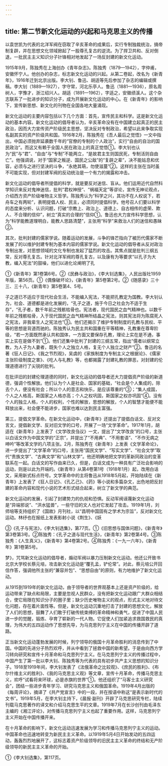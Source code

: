 ```yaml
---
---
---
```

title: 第二节新文化运动的兴起和马克思主义的传播
---



以袁世凯为代表的北洋军阀在窃取了辛亥革命的成果后，实行专制独裁统治，搞帝制复辟，并在思想文化领域掀起了一股尊孔复古的逆流。为了捍卫共和、反对倒退，一批民主主义知识分子针锋相对地发起了一场反封建的新文化运动。

1915年9月，陈独秀在上海创办《青年杂志》。陈独秀（1879—1942），字仲甫，安徽怀宁人。他创办的杂志，标志新文化运动的兴起。从第二卷起，改名为《新青年》，1916年迁到北京出版。李大钊、鲁迅、胡适等先后参加了杂志的编辑或撰稿。李大钊（1889—1927），字守常，河北乐亭人。鲁迅（1881—1936），原名周树人，字豫才，浙江绍兴人。胡适（1891—1962），字适之，安徽绩溪人。这个杂志联系了一批进步的知识分子，成为开展新文化运动的中心。在《新青年》的影响下，宣传新思想、新文化的刊物在全国各地大量涌现。

新文化运动的主要内容包括以下几个方面：首先，宣传民主和科学。这是新文化运动的基本内容。新文化运动的倡导者认为，辛亥革命没有在中国建立起真正的民主政治，因而大力宣传资产阶级民主思想，坚决反对专制政治，希望以此来争取实现名副其实的资产阶级共和国。1916年2月，陈独秀在《吾人最后之觉悟》一文中指出，中国必须抛弃延袭数千年的“官僚的专制的个人政治”，实行“自由的自治的国民政治”。而这又有赖于全国人民在政治上的真正觉悟①。李大钊也认为“民”与“君”、“自由”与“专制”不能两立，“是故君主生则国民死，专制活则自由亡”。他强调说，对于“国家之叛逆、国民之公敌”的“复辟之辈”，决不能姑息和优容，必须与之进行坚决的斗争，“永绝其萌，勿使滋蔓”②。这样的主张在当时虽不可能实现，但对封建军阀的反动统治是一个有力的揭露和冲击。

新文化运动的倡导者所提倡的科学，就是要反对迷信、盲从。他们运用近代自然科学知识来反对鬼神迷信，批判“君权神授”、“祸福天定”等谬论，宣传无神论观点，介绍西方资产阶级唯物主义哲学。陈独秀认为“科学之兴，其功不在人权说下，若舟车之有两轮”，表明提倡人权、民主，必须同时提倡科学。他号召人们要以科学的态度来分析、认识问题，打破“宗教上、政治上、道德上、自古相传的虚荣、欺人、不合理的信仰”，树立“真实的合理的”信仰①。鲁迅也大力宣传科学思想，认为“科学能教道理明白，能教人思路清楚”，主张用“科学”来救治人们的迷信和愚昧②。

其次，批判封建的儒家学说。随着运动的发展，斗争的锋芒指向了被历代儒家不断发展了的以维护封建专制为基本内容的儒家学说。新文化运动的倡导者从反对政治专制出发，对思想领域的文化专制也发起了猛烈的攻击。其焦点就是批判三纲五常，反对尊孔复古。针对北洋军阀的尊孔复古，以及康有为等要求“以孔子为大教，编入宪法”的鼓噪，他们以进化论阐明了孔

①《新青年》第1卷第6号。②《民彝与政治》，《李大钊选集》，人民出版社1959年版，第56页。①《偶像破坏论》，《新青年》第5卷第2号。②《随感录》三十三、三十八，《新青年》第5卷第4、5号。

子之道已不适应于现代社会生活，不能编入宪法，不能把孔教定为国教。李大钊认为，社会、道德都是进化发展的，“孔子之道，施于今日之社会为不适于生存”，“孔子者，数千年前之残骸枯骨也。宪法者，现代国民之血气精神也。以数千年前之残骸枯骨，入于现代国民之血气精神所结晶之宪法，则其宪法将为陈腐死人之宪法，非我辈生人之宪法也”③。他们还揭示了维护专制制度的孔教与民权、平等的思想是背道而驰的。陈独秀认为民主共和国重在平等精神，孔教重在尊卑阶级，“若一方面既然承认共和国体，一方面又要保存孔教，理论上实在是不通，事实上实在是做不到”①。他们还集中批判了封建的三纲五常，指出“儒者以纲常立教，为人子为人妻者，既失个人之独立人格，复无个人独立之财产”②。鲁迅的名著《狂人日记》、《我之节烈观》，吴虞的《家族制度为专制主义之根据论》、《儒家主张阶级制度之害》、《吃人与礼教》等，也都揭露了封建礼教的罪恶，对封建的伦理道德进行了尖锐的批判。

在批评旧的封建伦理道德的同时，新文化运动的倡导者还大力提倡资产阶级的新道德，强调个性解放。他们认为个人是社会、国家的基础，“社会是个人集成的，除去个人，便没有社会；所以个人的意志和快乐，是应该尊重的”③；“集人成国，个人之人格高，斯国家之人格亦高；个人之权巩固，斯国家之权亦巩固”④。没有个人的独立人格，个人的权利，个性的解放，思想的解放，个人的智慧才能便不能释放出来，社会便不能进步，国家也难以达到民主富强。

第三，提倡文学革命。在新文化运动中，《新青年》还提出了提倡白话文、反对文言文，提倡新文学、反对旧文学的口号，开展了一场“文学革命”。1917年1月，胡适在《新青年》上发表了《文学改良刍议》一文，提出了“文学改良”的口号，主张以白话文作为中国文学的“正宗”，并提出了“不用典”、“不用套语”、“不作无病之呻吟”等改革文学的八项主张。2月，陈独秀在《新青年》上发表《文学革命论》，进一步提出了“文学革命”的口号，主张用“国民文学”、“写实文学”、“社会文学”取代“贵族文学”、“古典文学”和“山林文学”。他还明确地把文学的革新同政治的变革联系在一起。白话文的写作由来已久，但是，白话文成为一种具有广泛社会影响的运动，则是以此为开端的。《新青年》从第4卷第1号（1918年1月）起，改用白话文，采用新式标点符号。文学革命中的主将鲁迅从1918年5月起，开始陆续在《新青年》上发表了《狂人日记》、《孔乙己》、《药》等小说和多篇杂文，出色地把反封建的革命内容和现代小说的艺术形式结合起来，树立了新文学的典范。

新文化运动的发展，引起了封建势力的仇视和恐惧。反动军阀诬蔑新文化运动是“异端邪说”、“洪水猛兽”，一些守旧的文人也对它发起了攻击。1919年1月，刘师培等支持组织了《国故》月刊社，以“昌明中国固有之学术为宗旨”，反对新文化运动。林纾也在报纸上发表影射小说《荆生》、《妖

③《孔子与宪法》，《李大钊选集》，第77页。①《旧思想与国体问题》，《新青年》第3卷第3号。②陈独秀：《孔子之道与现代生活》，《新青年》第2卷第4号。③陈独秀：《人生真义》，《新青年》第4卷第2号。④陈独秀：《一九一六年》，《新青年》第1卷第5号。

梦》，咒骂新文化运动的倡导者，煽动军阀以暴力压制新文化运动。他还公开致书北京大学校长蔡元培，攻击新文化运动是“覆孔孟，铲伦常”。对此，蔡元培公开回信作答，强调他所主张的“兼容并包”、“思想自由”的原则，有力地维护了新文化运动。

从1915到1919年的新文化运动，由于领导者的世界观基本上还是资产阶级的，给运动带来了缺点和局限，主要是忽视人民群众，没有把新文化运动跟广大群众相结合，使它局限在知识分子的圈子里；缺少历史唯物主义的观点，形式主义地对待文化问题，存在着片面性等。但是，新文化运动沉重地打击了封建的思想文化，解放了人们的思想，鼓舞了人们敢于打破传统束缚的革命精神和勇气，促进了中国人民进一步的觉醒，锻炼、孕育了崭新的一代人物。它促使人们加紧追求救国救民的真理，为伟大的五四运动作了思想先导，为马克思列宁主义在中国的传播开辟了道路。

正当新文化运动蓬勃发展的时候，列宁领导的俄国十月革命胜利的消息传到了中国。中国的先进分子热烈欢呼，并从中看到了拯救中国的新希望。于是由向西方学习转向研究和宣传十月革命和马克思列宁主义。在马克思列宁主义的传播过程中，中国产生了第一批以李大钊、陈独秀等为代表的具有初步共产主义思想的知识分子。1918至1919年间，李大钊发表了《法俄革命之比较观》、《庶民的胜利》、《布尔什维主义的胜利》、《我的马克思主义观》等文章，宣传十月革命，传播马克思主义，欢呼“试看将来环球，必是赤旗的世界”①。他还组织了“马客士主义研究会”，团结一些进步青年学习、研究马克思主义和俄国革命。1919年4月出版的《每周评论》，摘译了《共产党宣言》中的一段，并在按语中称这“是表示新时代的文书”。1919年5月，在李大钊主持下，《晨报·副刊》开辟了马克思研究专栏，陆续刊载马克思著作的译文和介绍马克思生平的文章。1919年7月在长沙创刊由毛泽东主编的《湘江评论》，对传播马克思列宁主义也起了重要作用。这样，马克思列宁主义开始在中国传播开来。

在十月革命的影响下，新文化运动迅速发展为学习和传播马克思列宁主义的运动。中国革命也迅速地转变为新民主主义革命。以1919年5月4日开始发动的五四运动，轰轰烈烈地展开了，这标志着资产阶级领导的旧民主主义革命的终结和无产阶级领导的新民主主义革命的开始。

①《李大钊选集》，第117页。